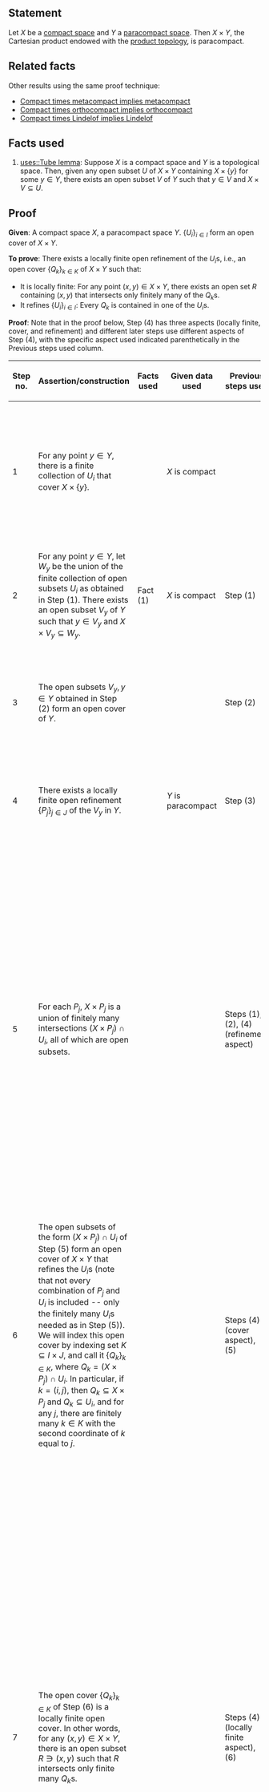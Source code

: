 {{product computation|
left = compact space|
right = paracompact space|
final = paracompact space}}

==Statement==

Let <math>X</math> be a [[compact space]] and <math>Y</math> a [[paracompact space]]. Then <math>X \times Y</math>, the Cartesian product endowed with the [[product topology]], is paracompact.

==Related facts==

Other results using the same proof technique:

* [[Compact times metacompact implies metacompact]]
* [[Compact times orthocompact implies orthocompact]]
* [[Compact times Lindelof implies Lindelof]]

==Facts used==

# [[uses::Tube lemma]]: Suppose <math>X</math> is a compact space and <math>Y</math> is a topological space. Then, given any open subset <math>U</math> of <math>X \times Y</math> containing <math>X \times \{ y \}</math> for some <math>y \in Y</math>, there exists an open subset <math>V</math> of <math>Y</math> such that <math>y \in V</math> and <math>X \times V \subseteq U</math>.

==Proof==

'''Given''': A compact space <math>X</math>, a paracompact space <math>Y</math>. <math>\{ U_i \}_{i \in I}</math> form an open cover of <math>X \times Y</math>.

'''To prove''': There exists a locally finite open refinement of the <math>U_i</math>s, i.e., an open cover <math>\{ Q_k \}_{k \in K}</math> of <math>X \times Y</math> such that:
* It is locally finite: For any point <math>(x,y) \in X \times Y</math>, there exists an open set <math>R</math> containing <math>(x,y)</math> that intersects only finitely many of the <math>Q_k</math>s.
* It refines <math>\{ U_i \}_{i \in I}</math>: Every <math>Q_k</math> is contained in one of the <math>U_i</math>s.

'''Proof''': Note that in the proof below, Step (4) has three aspects (locally finite, cover, and refinement) and different later steps use different aspects of Step (4), with the specific aspect used indicated parenthetically in the Previous steps used column.

{| class="sortable" border="1"
! Step no. !! Assertion/construction !! Facts used !! Given data used !! Previous steps used !! Explanation !! Commentary
|-
| 1 || For any point <math>y \in Y</math>, there is a finite collection of <math>U_i</math> that cover <math>X \times \{ y \}</math>. || ||  <math>X</math> is compact || || Since <math>X</math> is compact, the subspace <math>X \times \{ y \}</math> of <math>X \times Y</math> is also compact, so the cover by the open subsets <math>U_i</math> has a finite subcover. || Begin focusing on a slice.
|-
| 2 || For any point <math>y \in Y</math>, let <math>W_y</math> be the union of the finite collection of open subsets <math>U_i</math> as obtained in Step (1). There exists an open subset <math>V_y</math> of <math>Y</math> such that <math>y \in V_y</math> and <math>X \times V_y \subseteq W_y</math>. || Fact (1) || <math>X</math> is compact || Step (1) || Follows from Fact (1), setting the <math>U</math> of Fact (1) to be <math>W_y</math>. || Use compactness to get a tube around the slice.
|-
| 3 || The open subsets <math>V_y, y \in Y</math> obtained in Step (2) form an open cover of <math>Y</math>. || || || Step (2) || By Step (2), <math>y \in V_y</math>. Since <math>\bigcup_{y \in Y} \{ y \} = Y</math>, and <math>y \in V_y \subseteq Y</math>, we get <math>\bigcup_{y \in Y} V_y = Y</math>. || Project down to the paracompact space.
|-
| 4 || There exists a locally finite open refinement <math>\{ P_j \}_{j \in J}</math> of the <math>V_y</math> in <math>Y</math>. || || <math>Y</math> is paracompact || Step (3) || Step-given combination direct. || Use paracompactness to get the locally finite open refinement, in the projected-down setting.
|-
| 5 || For each <math>P_j</math>, <math>X \times P_j</math> is a union of finitely many intersections <math>(X \times P_j) \cap U_i</math>, all of which are open subsets. || || || Steps (1), (2), (4) (refinement aspect) || <toggledisplay>Since <math>P_j</math>s refine <math>V_y</math>s (Step (4)), there exists <math>y \in Y</math> such that <math>P_j \subseteq V_y</math>. In turn, by the definition of <math>V_y</math> (Step (2)), we have <math>X \times V_y \subseteq W_y</math>, which in turn is a union of finitely many <math>U_i</math>s (Step (1)). Thus, <math>X \times P_j</math> is contained in a union of finitely many <math>U_i</math>s, and hence, is the union of its intersection with those <math>U_i</math>s. Since <math>U_i</math> are all open, the intersections  <math>(X \times P_j) \cap U_i</math> are all open.</toggledisplay> || Go back to the big space, reversing the projection step.
|-
| 6 || The open subsets of the form <math>(X \times P_j) \cap U_i</math> of Step (5) form an open cover of <math>X \times Y</math> that refines the <math>U_i</math>s (note that not every combination of <math>P_j</math> and <math>U_i</math> is included -- only the finitely many <math>U_i</math>s needed as in Step (5)). We will index this open cover by indexing set <math>K \subseteq I \times J</math>, and call it <math>\{ Q_k \}_{k \in K}</math>, where <math>Q_k = (X \times P_j) \cap U_i</math>. In particular, if <math>k = (i,j)</math>, then <math>Q_k \subseteq X \times P_j</math> and <math>Q_k \subseteq U_i</math>, and for any <math>j</math>, there are finitely many <math>k \in K</math> with the second coordinate of <math>k</math> equal to <math>j</math>. || || || Steps (4) (cover aspect), (5) || <math>\{ P_j \}_{j \in J}</math> cover <math>Y</math>, so <math>\{ X \times P_j \}_{j \in J}</math> cover <math>X \times Y</math>. By Step (5), <math>X \times P_j</math> is the union of finitely many <math>(X \times P_j) \cap U_i</math>, so the latter also form an open cover of <math>X \times Y</math>. || Wrap things up.
|-
| 7 || The open cover <math>\{ Q_k \}_{k \in K}</math> of Step (6) is a locally finite open cover. In other words, for any <math>(x, y) \in X \times Y</math>, there is an open subset <math>R \ni (x,y)</math> such that <math>R</math> intersects only finite many <math>Q_k</math>s. || || || Steps (4) (locally finite aspect), (6) || <toggledisplay>Since <math>\{ P_j \}_{j \in J}</math> form a locally finite open cover of <math>Y</math> (Step (4)), there exists an open subset <math>S</math> of <math>Y</math> such that <math>S</math> contains <math>y</math> and <math>S</math> intersects only finitely many of the <math>P_j</math>s. Set <math>R  = X \times S</math>, so <math>R</math> is open in <math>X \times Y</math>. <math>R</math> therefore intersects only finitely many of the <math>X \times P_j</math>s. For any <math>Q_k</math>, with <math>k = (i,j)</math>, we have <math>Q_k \subseteq X \times P_j</math> by construction (Step (6)), so if <math>Q_k</math> intersects <math>R</math> so does <math>X \times P_j</math>. Thus, the <math>Q_k</math>s that intersect <math>R</math> must correspond to the finitely many <math>j</math>s for which <math>R</math> intersects <math>X \times P_j</math>. Since there are finitely many <math>k</math>s for each <math>j</math>, this gives that there are finitely many <math>Q_k</math>s intersecting <math>R</math>.</toggledisplay> || Wrap things up.
|-
| 8 || The open cover <math>\{ Q_k \}_{k \in K}</math> is as desired || || || Steps (6), (7) || Combine the two steps to get what we wanted to prove. || --
|}

{{tabular proof format}}


